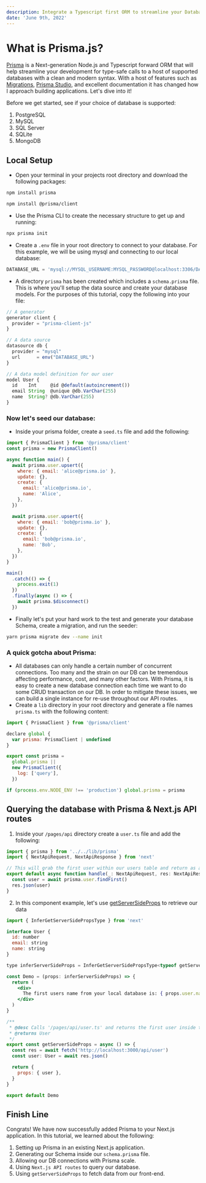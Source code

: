 ```yaml
---
description: Integrate a Typescript first ORM to streamline your Database calls.
date: 'June 9th, 2022'
---
```


# What is Prisma.js?

[Prisma](https://www.prisma.io/) is a Next-generation Node.js and Typescript forward ORM that will help streamline your development for type-safe calls to a host of supported
databases with a clean and modern syntax. With a host of features such as [Migrations](https://www.prisma.io/migrate), [Prisma Studio](https://www.prisma.io/studio),
and excellent documentation it has changed how I approach building applications. Let's dive into it!

Before we get started, see if your choice of database is supported:

1. PostgreSQL
2. MySQL
3. SQL Server
4. SQLite
5. MongoDB

## Local Setup

- Open your terminal in your projects root directory and download the following packages:

```bash copy
npm install prisma
```

```bash copy
npm install @prisma/client
```

- Use the Prisma CLI to create the necessary structure to get up and running:

```bash copy
npx prisma init
```

- Create a `.env` file in your root directory to connect to your database. For this example,
  we will be using mysql and connecting to our local database:

```js filename=".env" copy
DATABASE_URL = 'mysql://MYSQL_USERNAME:MYSQL_PASSWORD@localhost:3306/DATABASE_NAME'
```

- A directory `prisma` has been created which includes a `schema.prisma` file.
  This is where you'll setup the data source and create your database models.
  For the purposes of this tutorial, copy the following into your file:

```js filename="schema.prisma" copy
// A generator
generator client {
  provider = "prisma-client-js"
}

// A data source
datasource db {
  provider = "mysql"
  url      = env("DATABASE_URL")
}

// A data model definition for our user
model User {
  id    Int     @id @default(autoincrement())
  email String  @unique @db.VarChar(255)
  name  String? @db.VarChar(255)
}
```

### Now let's seed our database:

- Inside your prisma folder, create a `seed.ts` file and add the following:

```js filename="seed.ts" copy
import { PrismaClient } from '@prisma/client'
const prisma = new PrismaClient()

async function main() {
  await prisma.user.upsert({
    where: { email: 'alice@prisma.io' },
    update: {},
    create: {
      email: 'alice@prisma.io',
      name: 'Alice',
    },
  })

  await prisma.user.upsert({
    where: { email: 'bob@prisma.io' },
    update: {},
    create: {
      email: 'bob@prisma.io',
      name: 'Bob',
    },
  })
}

main()
  .catch(() => {
    process.exit(1)
  })
  .finally(async () => {
    await prisma.$disconnect()
  })
```

- Finally let's put your hard work to the test and generate your database Schema, create a migration, and run the seeder:

```bash copy
yarn prisma migrate dev --name init
```

### A quick gotcha about Prisma:

- All databases can only handle a certain number of concurrent connections. Too many and the strain on our DB can be tremendous affecting
  performance, cost, and many other factors. With Prisma, it is easy to create a new database connection each time we want to do some CRUD
  transaction on our DB. In order to mitigate these issues, we can build a single instance for re-use throughout our API routes.
- Create a `lib` directory in your root directory and generate a file names `prisma.ts` with the following content:

```js filename="lib/prisma.ts" copy
import { PrismaClient } from '@prisma/client'

declare global {
  var prisma: PrismaClient | undefined
}

export const prisma =
  global.prisma ||
  new PrismaClient({
    log: ['query'],
  })

if (process.env.NODE_ENV !== 'production') global.prisma = prisma
```

## Querying the database with Prisma & Next.js API routes

1. Inside your `/pages/api` directory create a `user.ts` file and add the following:

```js filename="pages/api/user.ts" copy
import { prisma } from '../../lib/prisma'
import { NextApiRequest, NextApiResponse } from 'next'

// This will grab the first user within our users table and return as a JSON response
export default async function handle(_: NextApiRequest, res: NextApiResponse) {
  const user = await prisma.user.findFirst()
  res.json(user)
}
```

2. In this component example, let's use [getServerSideProps](https://nextjs.org/docs/basic-features/data-fetching/get-server-side-props) to retrieve our data

```jsx filename="pages/api/user.ts" copy
import { InferGetServerSidePropsType } from 'next'

interface User {
  id: number
  email: string
  name: string
}

type inferServerSideProps = InferGetServerSidePropsType<typeof getServerSideProps>;

const Demo = (props: inferServerSideProps) => {
  return (
    <div>
      The first users name from your local database is: { props.user.name }
    </div>
  )
}

/**
 * @desc Calls '/pages/api/user.ts' and returns the first user inside the database
 * @returns User
 */
export const getServerSideProps = async () => {
  const res = await fetch('http://localhost:3000/api/user')
  const user: User = await res.json()

  return {
    props: { user },
  }
}

export default Demo
```

## Finish Line

Congrats! We have now successfully added Prisma to your Next.js application. In this tutorial, we learned about the following:

1. Setting up Prisma in an existing Next.js application.
2. Generating our Schema inside our `schema.prisma` file.
3. Allowing our DB connections with Prisma scale.
4. Using `Next.js API routes` to query our database.
5. Using `getServerSideProps` to fetch data from our front-end.
